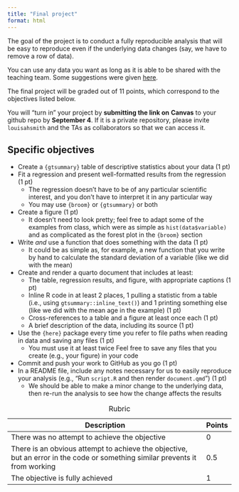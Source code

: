 ```yaml
---
title: "Final project"
format: html
---
```


The goal of the project is to conduct a fully reproducible analysis that will be easy to reproduce even if the underlying data changes (say, we have to remove a row of data).

You can use any data you want as long as it is able to be shared with the teaching team. Some suggestions were given [here](day-1/05-new-projects.qmd).

The final project will be graded out of 11 points, which correspond to the objectives listed below.

You will "turn in" your project by **submitting the link on** **Canvas** to your github repo by **September 4**. If it is a private repository, please invite `louisahsmith` and the TAs as collaborators so that we can access it.

## Specific objectives

-   Create a `{gtsummary}` table of descriptive statistics about your data (1 pt)
-   Fit a regression and present well-formatted results from the regression (1 pt)
    -   The regression doesn't have to be of any particular scientific interest, and you don't have to interpret it in any particular way
    -   You may use `{broom}` or `{gtsummary}` or both
-   Create a figure (1 pt)
    -   It doesn't need to look pretty; feel free to adapt some of the examples from class, which were as simple as `hist(data$variable)` and as complicated as the forest plot in the `{broom}` section
-   Write *and* use a function that does something with the data (1 pt)
    -   It could be as simple as, for example, a new function that you write by hand to calculate the standard deviation of a variable (like we did with the mean)
-   Create and render a quarto document that includes at least:
    -   The table, regression results, and figure, with appropriate captions (1 pt)
    -   Inline R code in at least 2 places, 1 pulling a statistic from a table (i.e., using `gtsummary::inline_text()`) and 1 printing something else (like we did with the mean age in the example) (1 pt)
    -   Cross-references to a table and a figure at least once each (1 pt)
    -   A brief description of the data, including its source (1 pt)
-   Use the `{here}` package every time you refer to file paths when reading in data and saving any files (1 pt)
    -   You must use it at least twice Feel free to save any files that you create (e.g., your figure) in your code
-   Commit and push your work to GitHub as you go (1 pt)
-   In a README file, include any notes necessary for us to easily reproduce your analysis (e.g., "Run `script.R` and then render `document.qmd`") (1 pt)
    -   We should be able to make a minor change to the underlying data, then re-run the analysis to see how the change affects the results

| Description                                                                                                                  | Points |
|------------------------------------------------------------------------------------------------------------------------------|--------|
| There was no attempt to achieve the objective                                                                                | 0      |
| There is an obvious attempt to achieve the objective, but an error in the code or something similar prevents it from working | 0.5    |
| The objective is fully achieved                                                                                              | 1      |

: Rubric
